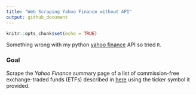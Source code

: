 ```yaml
---
title: "Web Scraping Yahoo Finance without API"
output: github_document
---
```


```r
knitr::opts_chunk$set(echo = TRUE)
```

Something wrong with my python [yahoo finance](https://pypi.python.org/pypi/yahoo-finance/1.1.4) API so tried `R`.

### Goal

Scrape the *Yahoo Finance* summary page of a list of commission-free exchange-traded funds (ETFs) described in [here](https://www.tdameritrade.com/retail-en_us/resources/pdf/TDA1000835.pdf) using the ticker symbol it provided.